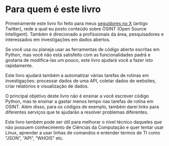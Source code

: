# Para quem &#233; este livro

Primeiramente este livro foi feito para meus [seguidores no X](https://twitter.com/cyb_detective) (antigo Twitter), rede a qual eu posto conte&#250;do sobre OSINT (Open Source Intelligent). Tamb&#233;m &#233; direcionado a profissionais da &#225;rea, pesquisadores e interessados em investiga&#231;&#245;es em dados abertos.

Se voc&#234; usa ou planeja usar as ferramentas de c&#243;digo aberto escritas em Python, mas voc&#234; n&#227;o est&#225; satisfeito com as funcionalidades padr&#227; e gostaria de modifica-las um pouco, este livro ajudar&#225; voc&#234; a fazer isto rapidamente. 

Este livro ajudar&#225; tamb&#233;m a automatizar v&#225;rias tarefas de rotinas em investiga&#231;&#245;es: processar dados de uma API, coletar dados de websites, criar relat&#243;rios e visualiza&#231;&#227;o de dados.

O principal objetivo deste livro n&#227;o &#233; ensinar a voc&#234; escrever c&#243;digo Python, mas te ensinar a gastar menos tempo nas tarefas de rotina em OSINT. Al&#233;m disso, para os c&#243;digos de exemplo, tamb&#233;m darei links para diferentes servi&#231;os que te ajudar&#227;o a resolver problemas diferentes.

Este livro tamb&#233;m pode ser &#250;til para melhorar o n&#237;vel t&#233;cnico daqueles que n&#227;o possuem conhecimento de Ci&#234;ncias da Computa&#231;&#227;o e quer tentar usar Linux, aprender a usar linhas de comandos e entender termos de TI como "JSON", "API", "WHOIS" etc. 
